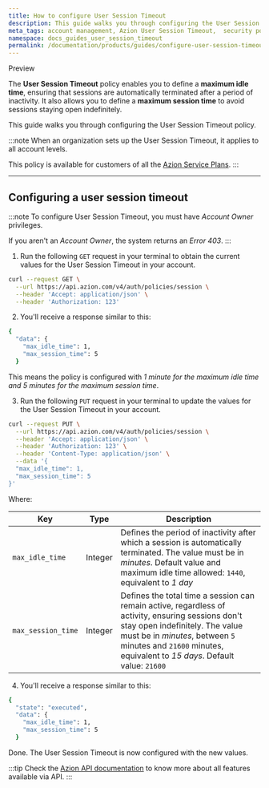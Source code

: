 ```yaml
---
title: How to configure User Session Timeout
description: This guide walks you through configuring the User Session Timeout policy to protect your account from unauthorized access.
meta_tags: account management, Azion User Session Timeout,  security policies
namespace: docs_guides_user_session_timeout
permalink: /documentation/products/guides/configure-user-session-timeout/
---
```



<Tag severity="info" client:only="vue">Preview</Tag>

The **User Session Timeout** policy enables you to define a **maximum idle time**, ensuring that sessions are automatically terminated after a period of inactivity. It also allows you to define a **maximum session time** to avoid sessions staying open indefinitely.

This guide walks you through configuring the User Session Timeout policy.

<LinkButton link="/en/documentation/products/accounts/user-session-timeout/" label="Go to User Session Timeout reference" severity="secondary" target="_blank" />

:::note
When an organization sets up the User Session Timeout, it applies to all account levels.

This policy is available for customers of all the [Azion Service Plans](https://www.azion.com/en/professional-services/).
:::

---

## Configuring a user session timeout

:::note
To configure User Session Timeout, you must have *Account Owner* privileges.

If you aren't an *Account Owner*, the system returns an *Error 403*.
:::

1. Run the following `GET` request in your terminal to obtain the current values for the User Session Timeout in your account. 

```bash
curl --request GET \
  --url https://api.azion.com/v4/auth/policies/session \
  --header 'Accept: application/json' \
  --header 'Authorization: 123'
```

2. You'll receive a response similar to this:

```bash
{
  "data": {
    "max_idle_time": 1,
    "max_session_time": 5
  }
```

This means the policy is configured with *1 minute for the maximum idle time and 5 minutes for the maximum session time*.

3. Run the following `PUT` request in your terminal to update the values for the User Session Timeout in your account. 

```bash
curl --request PUT \
  --url https://api.azion.com/v4/auth/policies/session \
  --header 'Accept: application/json' \
  --header 'Authorization: 123' \
  --header 'Content-Type: application/json' \
  --data '{
  "max_idle_time": 1,
  "max_session_time": 5
}'
```

Where: 

| Key | Type | Description |
| ----------- | ----------- | ----------- |
| `max_idle_time` | Integer | Defines the period of inactivity after which a session is automatically terminated. The value must be in *minutes*. Default value and maximum idle time allowed: `1440`, equivalent to *1 day* |
| `max_session_time` | Integer | Defines the total time a session can remain active, regardless of activity, ensuring sessions don't stay open indefinitely. The value must be in *minutes*, between `5` minutes and `21600` minutes, equivalent to *15 days*. Default value: `21600` |

4. You'll receive a response similar to this:

```bash
{
  "state": "executed",
  "data": {
    "max_idle_time": 1,
    "max_session_time": 5
  }
```

Done. The User Session Timeout is now configured with the new values.

:::tip
Check the [Azion API documentation](https://api.azion.com/) to know more about all features available via API.
:::
